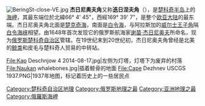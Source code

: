 {{unreferenced|time=2018-08-30T12:18:55+00:00}}
[[Image:BeringSt-close-VE.jpg|thumb]]
'''杰日尼奥夫角'''又称'''迭日涅夫角'''（{{lang-ru|Мыс Дежнёва}}），是[[楚科奇半岛|楚科奇半岛]]上的[[海岬|海岬]]，其最东端位於北緯66° 4' 45"，西經169° 39' 7"，是整个[[欧亚大陆|欧亚大陆]]的最东端。杰日尼奥夫角北面是[[楚克奇海|楚克奇海]]，南面是[[白令海|白令海]]，与阿拉斯加的[[威尔士王子角|威尔士王子角]]隔[[白令海峡|白令海峡]]相望。由1648年首次发现它的俄罗斯航海家[[謝苗·伊凡諾維奇·迭日涅夫|谢苗·杰日尼奥夫]]所命名，现为[[俄罗斯|俄罗斯]][[楚科奇自治区|楚科奇自治区]]管辖。在19世纪末到20世纪初，杰日尼奥夫角曾经是北美的[[鯨豚類|鲸类]]和皮毛与楚科奇人贸易的中转站。
<gallery>
File:Kap Deschnjow 4 2014-08-17.jpg|左侧为灯塔，灯塔下为废弃的村落
File:Naukan whalebones.jpg|插着鲸骨的地面
File:Cape Dezhnev USCGS 1937.PNG|1937年地图，标记着历史上的一些居民点
</gallery>
{{commonscat|Cape Dezhnev}}
{{Russia-geo-stub}}
[[Category:楚科奇自治区地理|Category:楚科奇自治区地理]]
[[Category:俄罗斯地理之最|Category:俄罗斯地理之最]]
[[Category:亚洲地理之最|Category:亚洲地理之最]]
[[Category:俄羅斯海岬|Category:俄羅斯海岬]]
